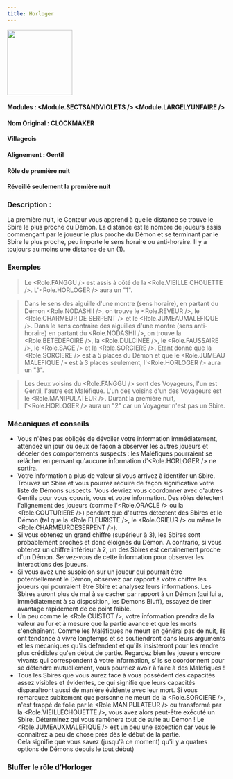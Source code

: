 ```yaml
---
title: Horloger
---
```



<img src='/img/blood-on-the-clocktower/roles/horloger.png' height='150' />

#### Modules : <Module.SECTSANDVIOLETS /> <Module.LARGELYUNFAIRE />
#### Nom Original : CLOCKMAKER
#### Villageois
#### Alignement : Gentil 
#### Rôle de première nuit
#### Réveillé seulement la première nuit

### Description :

La première nuit, le Conteur vous apprend à quelle distance se trouve le Sbire le plus proche du Démon.
La distance est le nombre de joueurs assis commençant par le joueur le plus proche du Démon et se terminant par le Sbire le plus proche, peu importe le sens horaire ou anti-horaire. Il y a toujours au moins une distance de un (1).
 
### Exemples  
> Le <Role.FANGGU /> est assis à côté de la <Role.VIEILLE CHOUETTE />. L'<Role.HORLOGER /> aura un "1".  

> Dans le sens des aiguille d'une montre (sens horaire), en partant du Démon <Role.NODASHII />, on trouve le <Role.REVEUR />, le <Role.CHARMEUR DE SERPENT /> et le <Role.JUMEAUMALEFIQUE />.
Dans le sens contraire des aiguilles d'une montre (sens anti-horaire) en partant du <Role.NODASHII />, on trouve la <Role.BETEDEFOIRE />, la <Role.DULCINEE />, le <Role.FAUSSAIRE />, le <Role.SAGE /> et la <Role.SORCIERE />.
Etant donné que la <Role.SORCIERE /> est à 5 places du Démon et que le <Role.JUMEAU MALEFIQUE /> est à 3 places seulement, l'<Role.HORLOGER /> aura un "3".

> Les deux voisins du <Role.FANGGU /> sont des Voyageurs, l'un est Gentil, l'autre est Maléfique. L'un des voisins d'un des Voyageurs est le <Role.MANIPULATEUR />. Durant la première nuit, l'<Role.HORLOGER /> aura un "2" car un Voyageur n'est pas un Sbire.

### Mécaniques et conseils

- Vous n'êtes pas obligés de dévoiler votre information immédiatement, attendez un jour ou deux de façon à observer les autres joueurs et déceler des comportements suspects : les Maléfiques pourraient se relâcher en pensant qu'aucune information d'<Role.HORLOGER /> ne sortira.
- Votre information a plus de valeur si vous arrivez à identifer un Sbire. Trouvez un Sbire et vous pourrez réduire de façon significative votre liste de Démons suspects. Vous devriez vous coordonner avec d'autres Gentils pour vous couvrir, vous et votre information. Des rôles détectent l'alignement des joueurs (comme l'<Role.ORACLE /> ou la <Role.COUTURIERE />) pendant que d'autres détectent des Sbires et le Démon (tel que la <Role.FLEURISTE />, le <Role.CRIEUR /> ou même le <Role.CHARMEURDESERPENT />).
- Si vous obtenez un grand chiffre (supérieur à 3), les Sbires sont probablement proches et donc éloignés du Démon. A contrario, si vous obtenez un chiffre inférieur à 2, un des Sbires est certainement proche d'un Démon. Servez-vous de cette information pour observer les interactions des joueurs.
- Si vous avez une suspicion sur un joueur qui pourrait être potentiellement le Démon, observez par rapport à votre chiffre les joueurs qui pourraient être Sbire et analysez leurs informations. Les Sbires auront plus de mal à se cacher par rapport à un Démon (qui lui a, immédiatement à sa disposition, les Demons Bluff), essayez de tirer avantage rapidement de ce point faible.
- Un peu comme le <Role.CUISTOT />, votre information prendra de la valeur au fur et à mesure que la partie avance et que les morts s'enchaînent. Comme les Maléfiques ne meurt en général pas de nuit, ils ont tendance à vivre longtemps et se soutiendront dans leurs arguments et les mécaniques qu'ils défendent et qu'ils insisteront pour les rendre plus crédibles qu'en début de partie. Regardez bien les joueurs encore vivants qui correspondent à votre information, s'ils se coordonnent pour se défendre mutuellement, vous pourriez avoir à faire à des Maléfiques !           
- Tous les Sbires que vous aurez face à vous possèdent des capacités assez visibles et évidentes, ce qui signifie que leurs capacités disparaîtront aussi de manière évidente avec leur mort. Si vous remarquez subitement que personne ne meurt de la <Role.SORCIERE />, n'est frappé de folie par le <Role.MANIPULATEUR /> ou transformé par la <Role.VIEILLECHOUETTE />, vous avez alors peut-être exécuté un Sbire. Déterminez qui vous ramènera tout de suite au Démon ! 
Le <Role.JUMEAUXMALEFIQUE /> est un peu une exception car vous le connaîtrez à peu de chose près dès le début de la partie.           
Cela signifie que vous savez (jusqu'à ce moment) qu'il y a quatres options de Démons depuis le tout début)

### Bluffer le rôle d’Horloger

